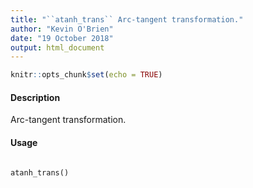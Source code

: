 ```yaml
---
title: "``atanh_trans`` Arc-tangent transformation."
author: "Kevin O'Brien"
date: "19 October 2018"
output: html_document
---
```


```r
knitr::opts_chunk$set(echo = TRUE)
```

#### Description

Arc-tangent transformation.

#### Usage

<pre><code>
atanh_trans()
</code></pre>